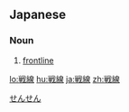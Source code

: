 ==Japanese==
{{ja-kanjitab|せん|せん|yomi=on}}

===Noun===
{{ja-noun|せんせん|kyu=戰線}}

# [[frontline]]
#: {{ja-usex|西部 戦線|^せいぶ ^せんせん|the Western '''Front'''}}

[[Category:ja:War|せんせん]]

[[lo:戦線]]
[[hu:戦線]]
[[ja:戦線]]
[[zh:戦線]]